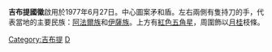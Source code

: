 {{Infobox coat of arms
|name             = 吉布提国徽
|image            = Emblem of Djibouti.svg
|image_width      = 250
|middle           = 
|middle_width     = 
|middle_caption   = 
|lesser           = 
|lesser_alt       = 
|lesser_width     = 
|lesser_caption   = 
|armiger          = [[吉布提共和国|吉布提共和国]]
|year_adopted     = 1977
|crest            =
|torse            = 
|shield           = 中心圖案矛和盾。
|supporters       = 
|compartment      = 左右兩側有隻持刀的手，代表當地的主要民族：[[阿法爾族|阿法爾族]]和[[伊薩族|伊薩族]]。上方有紅色五角星，周圍飾以[[月桂|月桂]]枝條。
|motto            = 
|orders           = 
|other_elements   = 
|earlier_versions = 
|use              = 
}}
'''吉布提國徽'''啟用於1977年6月27日。中心圖案矛和盾。左右兩側有隻持刀的手，代表當地的主要民族：[[阿法爾人|阿法爾族]]和[[伊薩族|伊薩族]]。上方有[[紅色五角星|紅色五角星]]，周圍飾以[[月桂|月桂]]枝條。

{{非洲题目|国徽}}

[[Category:吉布提|Category:吉布提]]
[[Category:國徽|D]]